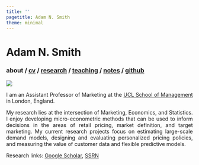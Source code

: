 ```yaml
---
title: ''
pagetitle: Adam N. Smith
theme: minimal
---
```


<div class="header">
<h1 class="item">Adam N. Smith</h1>
<h3 class="item">
about /
<a href=files/smith-cv.pdf target="_blank">cv</a> /
[research](research.html) /
[teaching](teaching.html) /
[notes](notes.html) /
<a href="https://github.com/adam-n-smith" target="_blank">github</a>
</h3>
</div>

<!-- <h1> Adam N. Smith </h1>  -->

<!-- <h3>  -->
<!-- about /  -->
<!-- <a href=files/smith-cv.pdf target="_blank">cv</a> / -->
<!-- [research](research.html) / -->
<!-- [teaching](teaching.html) / -->
<!-- [notes](notes.html) / -->
<!-- <a href="https://github.com/adam-n-smith" target="_blank">github</a> -->
<!-- </h3>  -->

<img src="files/adam-smith.jpg" class="center">

<div style="text-align:justify">

I am an Assistant Professor of Marketing at the [UCL School of Management](https://www.mgmt.ucl.ac.uk) in London, England.

My research lies at the intersection of Marketing, Economics, and Statistics. I enjoy developing micro-econometric methods that can be used to inform decisions in the areas of retail pricing, market definition, and target marketing. My current research projects focus on estimating large-scale demand models, designing and evaluating personalized pricing policies, and measuring the value of customer data and flexible predictive models.

Research links: 
<a href="https://scholar.google.com/citations?hl=en&user=V48pzb0AAAAJ" target="_blank">Google Scholar</a>, 
<a href="https://papers.ssrn.com/sol3/cf_dev/AbsByAuth.cfm?per_id=2615768" target="_blank">SSRN</a>

</div>

